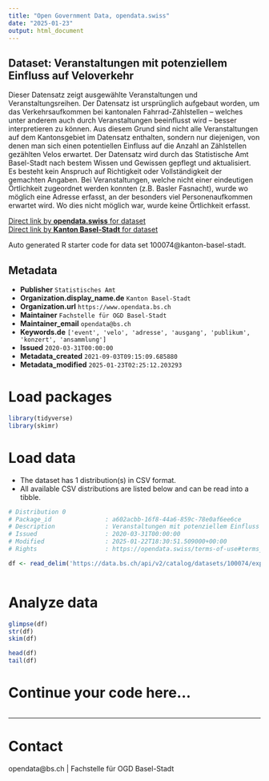 ```yaml
---
title: "Open Government Data, opendata.swiss"
date: "2025-01-23"
output: html_document
---
```


## Dataset: Veranstaltungen mit potenziellem Einfluss auf Veloverkehr

Dieser Datensatz zeigt ausgewählte Veranstaltungen und Veranstaltungsreihen. Der Datensatz ist ursprünglich aufgebaut worden, um das Verkehrsaufkommen bei kantonalen Fahrrad-Zählstellen – welches unter anderem auch durch Veranstaltungen beeinflusst wird – besser interpretieren zu können. Aus diesem Grund sind nicht alle Veranstaltungen auf dem Kantonsgebiet im Datensatz enthalten, sondern nur diejenigen, von denen man sich einen potentiellen Einfluss auf die Anzahl an Zählstellen gezählten Velos erwartet. Der Datensatz wird durch das Statistische Amt Basel-Stadt nach bestem Wissen und Gewissen gepflegt und aktualisiert. Es besteht kein Anspruch auf Richtigkeit oder Vollständigkeit der gemachten Angaben. Bei Veranstaltungen, welche nicht einer eindeutigen Örtlichkeit zugeordnet werden konnten (z.B. Basler Fasnacht), wurde wo möglich eine Adresse erfasst, an der besonders viel Personenaufkommen erwartet wird. Wo dies nicht möglich war, wurde keine Örtlichkeit erfasst.

[Direct link by **opendata.swiss** for dataset](https://opendata.swiss/de/dataset/veranstaltungen-mit-potenziellem-einfluss-auf-veloverkehr)<br>
[Direct link by **Kanton Basel-Stadt** for dataset](https://data.bs.ch/explore/dataset/100074/)

Auto generated R starter code for data set 100074@kanton-basel-stadt.

## Metadata

- **Publisher** `Statistisches Amt`
- **Organization.display_name.de** `Kanton Basel-Stadt`
- **Organization.url** `https://www.opendata.bs.ch`
- **Maintainer** `Fachstelle für OGD Basel-Stadt`
- **Maintainer_email** `opendata@bs.ch`
- **Keywords.de** `['event', 'velo', 'adresse', 'ausgang', 'publikum', 'konzert', 'ansammlung']`
- **Issued** `2020-03-31T00:00:00`
- **Metadata_created** `2021-09-03T09:15:09.685880`
- **Metadata_modified** `2025-01-23T02:25:12.203293`


# Load packages

```r

library(tidyverse)
library(skimr)

```

# Load data

-   The dataset has 1 distribution(s) in CSV format.
-   All available CSV distributions are listed below and can be read into a tibble.

```r

# Distribution 0
# Package_id               : a602acbb-16f8-44a6-859c-78e0af6ee6ce
# Description              : Veranstaltungen mit potenziellem Einfluss auf Veloverkehr (csv)
# Issued                   : 2020-03-31T00:00:00
# Modified                 : 2025-01-22T18:30:51.509000+00:00
# Rights                   : https://opendata.swiss/terms-of-use#terms_by

df <- read_delim('https://data.bs.ch/api/v2/catalog/datasets/100074/exports/csv?use_labels=true')



```

# Analyze data

```r

glimpse(df)
str(df)
skim(df)

head(df)
tail(df)

```

# Continue your code here...

```r

```

------------------------------------------------------------------------

# Contact

opendata@bs.ch | Fachstelle für OGD Basel-Stadt
